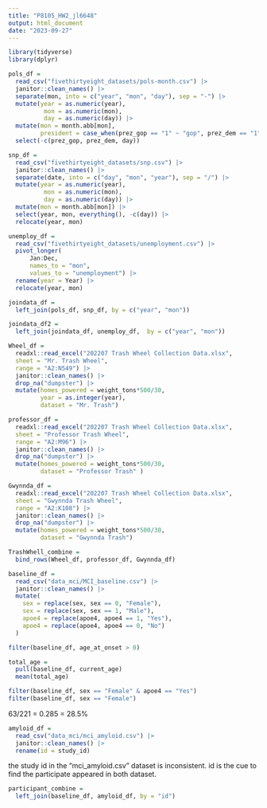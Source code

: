```yaml
---
title: "P8105_HW2_jl6648"
output: html_document
date: "2023-09-27"
---
```


```r
library(tidyverse)
library(dplyr)
```


```r
pols_df = 
  read_csv("fivethirtyeight_datasets/pols-month.csv") |>
  janitor::clean_names() |>
  separate(mon, into = c("year", "mon", "day"), sep = "-") |>
  mutate(year = as.numeric(year), 
          mon = as.numeric(mon), 
          day = as.numeric(day)) |>
  mutate(mon = month.abb[mon],
         president = case_when(prez_gop == "1" ~ "gop", prez_dem == "1" ~ "dem")) |>
  select(-c(prez_gop, prez_dem, day))
```

```r
snp_df =
  read_csv("fivethirtyeight_datasets/snp.csv") |>
  janitor::clean_names() |>
  separate(date, into = c("day", "mon", "year"), sep = "/") |>
  mutate(year = as.numeric(year), 
          mon = as.numeric(mon), 
          day = as.numeric(day)) |>
  mutate(mon = month.abb[mon]) |>
  select(year, mon, everything(), -c(day)) |>
  relocate(year, mon)
```

```r
unemploy_df =
  read_csv("fivethirtyeight_datasets/unemployment.csv") |>
  pivot_longer(
      Jan:Dec,
      names_to = "mon",
      values_to = "unemployment") |>
  rename(year = Year) |>
  relocate(year, mon)
```

```r
joindata_df =
  left_join(pols_df, snp_df, by = c("year", "mon"))

joindata_df2 =
  left_join(joindata_df, unemploy_df,  by = c("year", "mon"))
```

```r
Wheel_df =
  readxl::read_excel("202207 Trash Wheel Collection Data.xlsx",
  sheet = "Mr. Trash Wheel",
  range = "A2:N549") |>
  janitor::clean_names() |>
  drop_na("dumpster") |>
  mutate(homes_powered = weight_tons*500/30,
         year = as.integer(year), 
         dataset = "Mr. Trash") 
```

```r
professor_df =
  readxl::read_excel("202207 Trash Wheel Collection Data.xlsx",
  sheet = "Professor Trash Wheel",
  range = "A2:M96") |>
  janitor::clean_names() |>
  drop_na("dumpster") |>
  mutate(homes_powered = weight_tons*500/30,
         dataset = "Professor Trash" )
```

```r
Gwynnda_df =
  readxl::read_excel("202207 Trash Wheel Collection Data.xlsx",
  sheet = "Gwynnda Trash Wheel",
  range = "A2:K108") |>
  janitor::clean_names() |>
  drop_na("dumpster") |>
  mutate(homes_powered = weight_tons*500/30,
         dataset = "Gwynnda Trash")
```

```r
TrashWhell_combine =
  bind_rows(Wheel_df, professor_df, Gwynnda_df)
```

```r
baseline_df =
  read_csv("data_mci/MCI_baseline.csv") |>
  janitor::clean_names() |>
  mutate(
    sex = replace(sex, sex == 0, "Female"),
    sex = replace(sex, sex == 1, "Male"),
    apoe4 = replace(apoe4, apoe4 == 1, "Yes"),
    apoe4 = replace(apoe4, apoe4 == 0, "No")
  )

filter(baseline_df, age_at_onset > 0)

total_age =
  pull(baseline_df, current_age) 
  mean(total_age)
```

```r
filter(baseline_df, sex == "Female" & apoe4 == "Yes")
filter(baseline_df, sex == "Female")
```
63/221 = 0.285 = 28.5%

```r
amyloid_df =
  read_csv("data_mci/mci_amyloid.csv") |>
  janitor::clean_names() |>
  rename(id = study_id)
```

the study id in the "mci_amyloid.csv" dataset is inconsistent. id is the cue to find the participate appeared in both dataset. 
```r
participant_combine =
  left_join(baseline_df, amyloid_df, by = "id")
```
